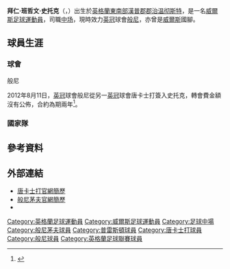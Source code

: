 {{noteTA|G1=足球|G2=FAcup
|T=zh-hans:布莱恩·斯托克; zh-hk:拜仁·史托克;zh-tw:布莱恩·斯托克
|1=zh-hans:布莱恩; zh-hk:拜仁; zh-tw:布莱恩
|2=zh-hans:斯托克; zh-hk:史托克; zh-tw:斯托克
|3=zh-hans:布莱恩·本杰明·斯托克; zh-hk:拜仁·班哲文·史托克; zh-tw:布莱恩·班哲文·斯托克
}}
{{Infobox football biography 2
| playername          = 拜仁·史托克<br />''Brian Stock''
| image               = [[Image:Brian_Stock.png|Image:Brian Stock.png]]
| caption             = 
| fullname            = Brian Benjamin Stock
| dateofbirth         = {{birth date and age|df=yes|1981|12|24}}
| cityofbirth         = [[温彻斯特|温彻斯特]]
| countryofbirth      = [[英格蘭|英格蘭]]
| height              = {{height|ft=5|in=11}}
| position            = [[中场|中场]]
| currentclub         = [[伯恩利足球俱乐部|般尼]]
| clubnumber          = 22
| youthyears1         = 
| youthclubs1         = 
| years1              = 1999−2006
| clubs1              = [[伯恩茅斯足球俱乐部|般尼茅夫]]
| caps1               = 145
| goals1              = 16
| years2              = 2006
| clubs2              = → [[普雷斯顿足球俱乐部|普雷斯頓]] (借用)
| caps2               = 2
| goals2              = 0
| years3              = 2006−2007
| clubs3              = [[普雷斯顿足球俱乐部|普雷斯頓]]
| caps3               = 6
| goals3              = 1
| years4              = 2006−2007
| clubs4              = → [[唐卡斯特流浪足球俱乐部|唐卡士打]] (借用)
| caps4               = 15
| goals4              = 0
| years5              = 2007−2012     
| clubs5              = [[唐卡斯特流浪足球俱乐部|唐卡士打]]              
| caps5               = 178  
| goals5              = 18
| years6              = 2012−
| clubs6              = [[伯恩利足球俱乐部|般尼]]
| caps6               = 29
| goals6              = 0
| totalcaps           = 
| totalgoals          = 
| nationalyears1      = 2001
| nationalteam1       = [[威爾斯21歲以下足球代表隊|威爾斯U21]]
| nationalcaps1       = 1
| nationalgoals1      = 0
| nationalyears2      = 2009−2010
| nationalteam2       = [[威爾斯足球代表隊|威爾斯]]
| nationalcaps2       = 3
| nationalgoals2      = 0
| medaltemplates      = 
| club-update         = 2013年11月19日 (二) 01:10 (UTC)
| nationalteam-update = 2013年11月19日 (二) 01:10 (UTC)
}}
'''拜仁·班哲文·史托克'''（{{lang-en|'''Brian Benjamin Stock'''}}，{{bd|1981年|12月24日|catidx=Stock, Brian}}）出生於[[英格蘭|英格蘭]][[東南英格蘭|東南部]][[漢普郡|漢普郡]][[郡治|郡治]][[温彻斯特|温彻斯特]]，是一名[[威爾斯|威爾斯]][[足球|足球]][[運動員|運動員]]，司職[[中场|中场]]，現時效力[[英冠|英冠]]球會[[伯恩利足球俱乐部|般尼]]，亦曾是[[威爾斯足球代表隊|威爾斯]]國腳。

==球員生涯==
===球會===
<!--
;般尼茅夫
Stock started his career at [[A.F.C._Bournemouth|Bournemouth]] making his league début on the 22 January 2000 against [[Colchester_United_F.C.|Colchester United]].

He played 145 league games and scored 16 goals for [[A.F.C._Bournemouth|Bournemouth]] before signing initially on loan to [[Preston_North_End_F.C.|Preston North End]] in January 2006.

;普雷斯頓
Preston reportedly paid £125,000 for the midfielder. Stock scored his first and what turned out to be only Preston goal in a 2–0 win over Leeds United.<ref>{{cite web 
|url=http://news.bbc.co.uk/sport1/hi/football/eng_div_1/4933614.stm
|title=Preston 2–0 Leeds 
|publisher=[[BBC|BBC]] 
|date=30 April 2006 |accessdate=10 February 2010}}</ref>

Lack of first team opportunities however lead to Stock being loaned out to [[Doncaster_Rovers_F.C.|Doncaster Rovers]] in September 2006.

;唐卡士打
He then signed for Doncaster on 3 January 2007 for £150,000.

Stock played a vital role in Doncaster's 2007–08 promotion season with assured performances in midfield. He filled in as captain for Doncaster in the final two months of the season due to a foot injury to usual skipper [[Adam_Lockwood|Adam Lockwood]]. Stock captained the side in their Play-Off Final victory over [[Leeds_United_A.F.C.|Leeds United]] at Wembley, and scored the first goal from the penalty spot against Southend in the semi-finals of that Play-Off campaign. Stock is also known for possessing a deadly long range shot and is also a composed penalty taker.

In the wake of promotion to the Championship, Stock extended his contract with Doncaster keeping him at the club until 2011.

On 14 May, it was reported that [[Wolverhampton_Wanderers_F.C.|Wolves]] had enquired about Stock's availability for a reported £2.5 million. However it was proved that there was no truth in the enquiry and Stock has pledged his future to the club.
-->
;般尼
2012年8月11日，[[英冠|英冠]]球會般尼從另一[[英冠|英冠]]球會唐卡士打簽入史托克，轉會費金額沒有公佈，合約為期兩年<ref>{{cite news |language=en |url=http://www.bbc.co.uk/sport/0/football/19078575 |title=Burnley sign Brian Stock from Doncaster Rovers |publisher=''[[BBC_Sport|BBC Sport]]'' |date=2012-08-11 |accessdate=2013-11-19 |archive-date=2014-09-11 |archive-url=https://web.archive.org/web/20140911041932/http://www.bbc.co.uk/sport/0/football/19078575 |dead-url=no }}</ref>。
===國家隊===
<!--
On 17 March 2008, Stock was called up for the [[Wales_national_football_team|Wales]] team for the friendly match against [[Luxembourg_national_football_team|Luxembourg]], although he did not actually play in the match. He has also represented the [[Wales_national_under-21_football_team|Wales Under-21 team]]. Stock made his Wales debut on 9 September 2009, in a World Cup Qualifying match at home to Russia.
-->

==參考資料==
{{reflist}}

==外部連結==
*[https://web.archive.org/web/20111104124847/http://www.doncasterroversfc.co.uk/page/ProfilesDetail/0,,10329~8911,00.html 唐卡士打官網簡歷]
*[http://www.afcb.co.uk/page/ProfilesDetail/0,,10324~8911,00.html 般尼茅夫官網簡歷] {{Wayback|url=http://www.afcb.co.uk/page/ProfilesDetail/0,,10324~8911,00.html |date=20120215031047 }}
*{{soccerbase|id=18805|name=白賴仁·史托克}}

{{DEFAULTSORT:Stock, Brian}}
[[Category:英格蘭足球運動員|Category:英格蘭足球運動員]]
[[Category:威爾斯足球運動員|Category:威爾斯足球運動員]]
[[Category:足球中場|Category:足球中場]]
[[Category:般尼茅夫球員|Category:般尼茅夫球員]]
[[Category:普雷斯頓球員|Category:普雷斯頓球員]]
[[Category:唐卡士打球員|Category:唐卡士打球員]]
[[Category:般尼球員|Category:般尼球員]]
[[Category:英格蘭足球聯賽球員|Category:英格蘭足球聯賽球員]]